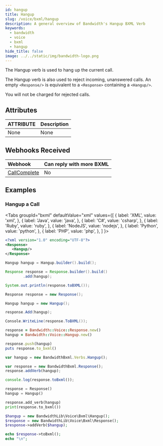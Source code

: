 ```yaml
---
id: hangup
title: Hangup
slug: /voice/bxml/hangup
description: A general overview of Bandwidth's Hangup BXML Verb
keywords:
  - bandwidth
  - voice
  - bxml
  - hangup
hide_title: false
image: ../../static/img/bandwidth-logo.png
---
```



The Hangup verb is used to hang up the current call.

The Hangup verb is also used to reject incoming, unanswered calls. An empty `<Response/>` is equivalent to a `<Response>` containing a `<Hangup/>`.

You will not be charged for rejected calls.

## Attributes

| ATTRIBUTE | Description |
|:----------|:------------|
| None      | None        |

## Webhooks Received

| Webhook                                        | Can reply with more BXML |
|:-----------------------------------------------|:-------------------------|
| [CallComplete](docs/voice/webhooks/disconnect) | No                       |

## Examples

### Hangup a Call

<Tabs
  groupId="bxml"
  defaultValue="xml"
  values={[
    { label: 'XML', value: 'xml', },
    { label: 'Java', value: 'java', },
    { label: 'C#', value: 'csharp', },
    { label: 'Ruby', value: 'ruby', },
    { label: 'NodeJS', value: 'nodejs', },
    { label: 'Python', value: 'python', },
    { label: 'PHP', value: 'php', },
  ]
}>
<TabItem value="xml">

```xml
<?xml version="1.0" encoding="UTF-8"?>
<Response>
   <Hangup/>
</Response>
```

</TabItem>
<TabItem value="java">

```java
Hangup hangup = Hangup.builder().build();

Response response = Response.builder().build()
        .add(hangup);

System.out.println(response.toBXML());
```

</TabItem>
<TabItem value="csharp">

```csharp
Response response = new Response();

Hangup hangup = new Hangup();

response.Add(hangup);

Console.WriteLine(response.ToBXML());
```

</TabItem>
<TabItem value="ruby">

```ruby
response = Bandwidth::Voice::Response.new()
hangup = Bandwidth::Voice::Hangup.new()

response.push(hangup)
puts response.to_bxml()
```

</TabItem>
<TabItem value="nodejs">

```js
var hangup = new BandwidthBxml.Verbs.Hangup();

var response = new BandwidthBxml.Response();
response.addVerb(hangup);

console.log(response.toBxml());
```

</TabItem>
<TabItem value="python">

```python
response = Response()
hangup = Hangup()

response.add_verb(hangup)
print(response.to_bxml())
```

</TabItem>
<TabItem value="php">

```php
$hangup = new BandwidthLib\Voice\Bxml\Hangup();
$response = new BandwidthLib\Voice\Bxml\Response();
$response->addVerb($hangup);

echo $response->toBxml();
echo "\n";
```

</TabItem>
</Tabs>
